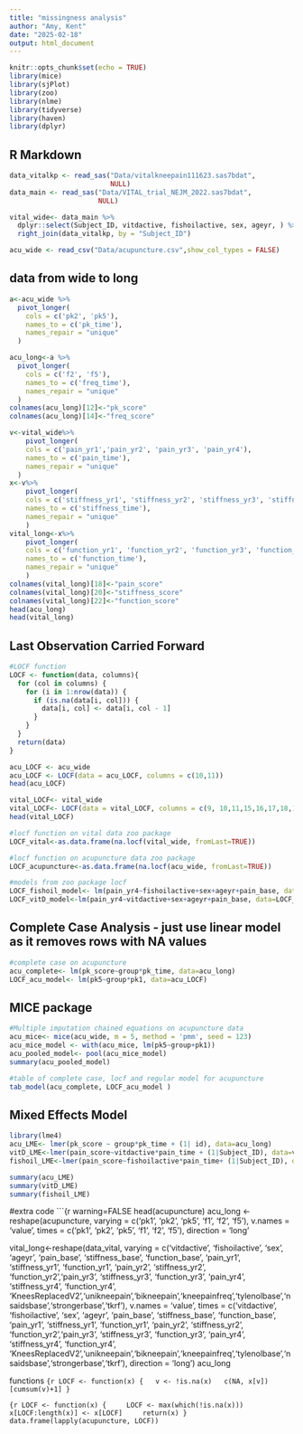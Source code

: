 ```yaml
---
title: "missingness analysis"
author: "Amy, Kent"
date: "2025-02-18"
output: html_document
---
```


```r
knitr::opts_chunk$set(echo = TRUE)
library(mice)
library(sjPlot)
library(zoo)
library(nlme)
library(tidyverse)
library(haven)
library(dplyr)
```

## R Markdown


```r
data_vitalkp <- read_sas("Data/vitalkneepain111623.sas7bdat", 
                         NULL)
data_main <- read_sas("Data/VITAL_trial_NEJM_2022.sas7bdat", 
                      NULL)

vital_wide<- data_main %>%
  dplyr::select(Subject_ID, vitdactive, fishoilactive, sex, ageyr, ) %>%
  right_join(data_vitalkp, by = "Subject_ID")

acu_wide <- read_csv("Data/acupuncture.csv",show_col_types = FALSE)

```
## data from wide to long 


```r
a<-acu_wide %>%
  pivot_longer(
    cols = c('pk2', 'pk5'), 
    names_to = c('pk_time'),
    names_repair = "unique"
  )

acu_long<-a %>%
  pivot_longer(
    cols = c('f2', 'f5'), 
    names_to = c('freq_time'),
    names_repair = "unique"
  )
colnames(acu_long)[12]<-"pk_score"
colnames(acu_long)[14]<-"freq_score"

v<-vital_wide%>%
    pivot_longer(
    cols = c('pain_yr1','pain_yr2', 'pain_yr3', 'pain_yr4'), 
    names_to = c('pain_time'),
    names_repair = "unique"
  )
x<-v%>%
    pivot_longer(
    cols = c('stiffness_yr1', 'stiffness_yr2', 'stiffness_yr3', 'stiffness_yr4'), 
    names_to = c('stiffness_time'),
    names_repair = "unique"
    )
vital_long<-x%>%
    pivot_longer(
    cols = c('function_yr1', 'function_yr2', 'function_yr3', 'function_yr4'), 
    names_to = c('function_time'),
    names_repair = "unique"
    )
colnames(vital_long)[18]<-"pain_score"
colnames(vital_long)[20]<-"stiffness_score"
colnames(vital_long)[22]<-"function_score"
head(acu_long)
head(vital_long)
```


## Last Observation Carried Forward

```r
#LOCF function
LOCF <- function(data, columns){
  for (col in columns) {
    for (i in 1:nrow(data)) {  
      if (is.na(data[i, col])) {
        data[i, col] <- data[i, col - 1]  
      }
    }
  }
  return(data)  
}

acu_LOCF <- acu_wide
acu_LOCF <- LOCF(data = acu_LOCF, columns = c(10,11))
head(acu_LOCF)

vital_LOCF<- vital_wide
vital_LOCF<- LOCF(data = vital_LOCF, columns = c(9, 10,11,15,16,17,18,19,20,22,23))
head(vital_LOCF)
```

```r
#locf function on vital data zoo package
LOCF_vital<-as.data.frame(na.locf(vital_wide, fromLast=TRUE))
```

```r
#locf function on acupuncture data zoo package
LOCF_acupuncture<-as.data.frame(na.locf(acu_wide, fromLast=TRUE))
```

```r
#models from zoo package locf
LOCF_fishoil_model<- lm(pain_yr4~fishoilactive+sex+ageyr+pain_base, data=LOCF_vital)
LOCF_vitD_model<-lm(pain_yr4~vitdactive+sex+ageyr+pain_base, data=LOCF_vital)
```


## Complete Case Analysis - just use linear model as it removes rows with NA values 

```r
#complete case on acupuncture
acu_complete<- lm(pk_score~group*pk_time, data=acu_long)
LOCF_acu_model<- lm(pk5~group*pk1, data=acu_LOCF)
```


## MICE package

```r
#Multiple imputation chained equations on acupuncture data
acu_mice<- mice(acu_wide, m = 5, method = 'pmm', seed = 123)
acu_mice_model <- with(acu_mice, lm(pk5~group+pk1))
acu_pooled_model<- pool(acu_mice_model)
summary(acu_pooled_model)
```

```r
#table of complete case, locf and regular model for acupuncture 
tab_model(acu_complete, LOCF_acu_model )
```


## Mixed Effects Model

```r
library(lme4)
acu_LME<- lmer(pk_score ~ group*pk_time + (1| id), data=acu_long)
vitD_LME<-lmer(pain_score~vitdactive*pain_time + (1|Subject_ID), data=vital_long)
fishoil_LME<-lmer(pain_score~fishoilactive*pain_time+ (1|Subject_ID), data=vital_long)

summary(acu_LME) 
summary(vitD_LME)
summary(fishoil_LME)
```



#extra code
```{r warning=FALSE
head(acupuncture)
acu_long <- reshape(acupuncture, 
                    varying = c('pk1', 'pk2', 'pk5', 'f1', 'f2', 'f5'),
                    v.names = 'value', 
                    times = c('pk1', 'pk2', 'pk5', 'f1', 'f2', 'f5'),
                    direction = 'long'

vital_long<-reshape(data_vital, 
                    varying = c('vitdactive', 'fishoilactive', 'sex', 'ageyr', 'pain_base', 
                                'stiffness_base', 'function_base', 'pain_yr1', 'stiffness_yr1', 'function_yr1', 'pain_yr2', 'stiffness_yr2', 'function_yr2','pain_yr3', 'stiffness_yr3', 'function_yr3', 'pain_yr4', 'stiffness_yr4', 'function_yr4', 'KneesReplacedV2','unikneepain','bikneepain','kneepainfreq','tylenolbase','nsaidsbase','strongerbase','tkrf'),
                    v.names = 'value', 
                    times = c('vitdactive', 'fishoilactive', 'sex', 'ageyr', 'pain_base', 
                                'stiffness_base', 'function_base', 'pain_yr1', 'stiffness_yr1', 'function_yr1', 'pain_yr2', 'stiffness_yr2', 'function_yr2','pain_yr3', 'stiffness_yr3', 'function_yr3', 'pain_yr4', 'stiffness_yr4', 'function_yr4', 'KneesReplacedV2','unikneepain','bikneepain','kneepainfreq','tylenolbase','nsaidsbase','strongerbase','tkrf'),
                    direction = 'long')
acu_long

functions
```{r
LOCF <- function(x) {
  v <- !is.na(x)
  c(NA, x[v])[cumsum(v)+1]
}
```

```{r
LOCF <- function(x) {
    LOCF <- max(which(!is.na(x)))
    x[LOCF:length(x)] <- x[LOCF]
    return(x)
}
data.frame(lapply(acupuncture, LOCF))
```
